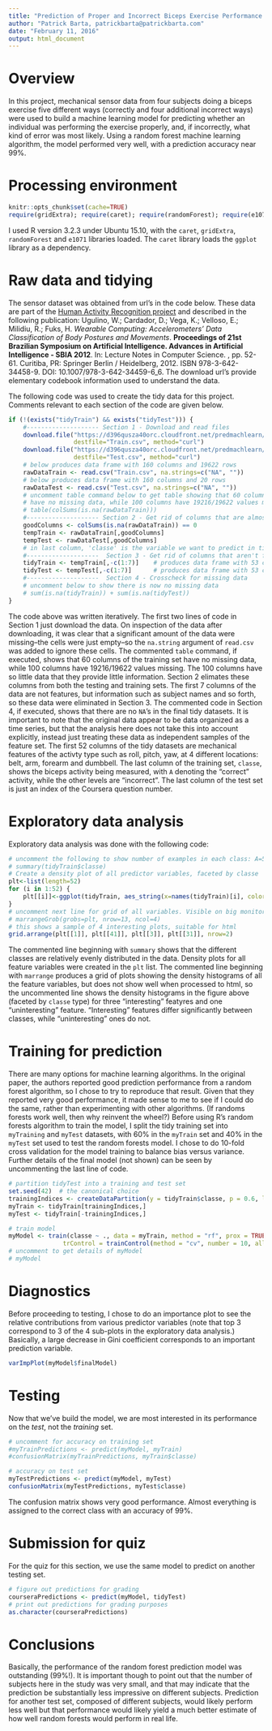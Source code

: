 ```yaml
---
title: "Prediction of Proper and Incorrect Biceps Exercise Performance by Random Forests"
author: "Patrick Barta, patrickbarta@patrickbarta.com"
date: "February 11, 2016"
output: html_document
---
```

# Overview
In this project, mechanical sensor data from four subjects doing a biceps exercise five different ways (correctly and four additional incorrect ways) were used to build a machine learning model for predicting whether an individual was performing the exercise properly, and, if incorrectly, what  kind of error was most likely. Using a random forest machine learning algorithm, the model performed very well, with a prediction accuracy near 99%.

# Processing environment
```r
knitr::opts_chunk$set(cache=TRUE)
require(gridExtra); require(caret); require(randomForest); require(e1071)
```
I used R version 3.2.3 under Ubuntu 15.10, with the `caret`, `gridExtra`, `randomForest` and `e1071` libraries loaded. The `caret` library loads the `ggplot` library as a dependency.

# Raw data and tidying
The sensor dataset was obtained from url's in the code below. These data are part of the [Human Activity Recognition project](http://groupware.les.inf.puc-rio.br/har) and described in the following publication: 
Ugulino, W.; Cardador, D.; Vega, K.; Velloso, E.; Milidiu, R.; Fuks, H. *Wearable Computing: Accelerometers' Data Classification of Body Postures and Movements*. **Proceedings of 21st Brazilian Symposium on Artificial Intelligence. Advances in Artificial Intelligence - SBIA 2012**. In: Lecture Notes in Computer Science. , pp. 52-61. Curitiba, PR: Springer Berlin / Heidelberg, 2012. ISBN 978-3-642-34458-9. DOI: 10.1007/978-3-642-34459-6_6. The download url's provide elementary codebook information used to understand the data.

The following code was used to create the tidy data for this project. Comments relevant to each section of the code are given below.
```r
if (!(exists("tidyTrain") && exists("tidyTest"))) {
    #-------------------- Section 1 - Download and read files
    download.file("https://d396qusza40orc.cloudfront.net/predmachlearn/pml-training.csv",
                  destfile="Train.csv", method="curl")
    download.file("https://d396qusza40orc.cloudfront.net/predmachlearn/pml-testing.csv",
                  destfile="Test.csv", method="curl")
    # below produces data frame with 160 columns and 19622 rows
    rawDataTrain <- read.csv("Train.csv", na.strings=c("NA", "")) 
    # below produces data frame with 160 columns and 20 rows
    rawDataTest <- read.csv("Test.csv", na.strings=c("NA", ""))   
    # uncomment table command below to get table showing that 60 columns of training set 
    # have no missing data, while 100 columns have 19216/19622 values missing.
    # table(colSums(is.na(rawDataTrain)))
    #-------------------- Section 2 - Get rid of columns that are almost all missing data
    goodColumns <- colSums(is.na(rawDataTrain)) == 0
    tempTrain <- rawDataTrain[,goodColumns]
    tempTest <- rawDataTest[,goodColumns]
    # in last column, 'classe' is the variable we want to predict in tidyTrain
    #--------------------  Section 3 - Get rid of columns that aren't features or class value
    tidyTrain <- tempTrain[,-c(1:7)]    # produces data frame with 53 columns annd 19622 rows
    tidyTest <- tempTest[,-c(1:7)]      # produces data frame with 53 columns and 20 rows
    #--------------------  Section 4 - Crosscheck for missing data
    # uncomment below to show there is now no missing data
    # sum(is.na(tidyTrain)) + sum(is.na(tidyTest))
}
```
The code above was written iteratively. The first two lines of code in Section 1 just download the data. On inspection of the data after downloading, it was clear that a significant amount of the data were missing--the cells were just empty--so the `na.string` argument of `read.csv` was added to ignore these cells. The commented `table` command, if executed, shows that 60 columns of the training set have no missing data, while 100 columns have 19216/19622 values missing. The 100 columns have so little data that they provide little information. Section 2 elimates these columns from both the testing and training sets. The first 7 columns of the data are not features, but information such as subject names and so forth, so these data were eliminated in Section 3. The commented code in Section 4, if executed, shows that there are no `NA`'s in the final tidy datasets. It is important to note that the original data appear to be data organized as a time series, but that the analysis here does not take this into account explicitly, instead just treating these data as independent samples of the feature set. The first 52 columns of the tidy datasets are mechanical features of the activty type such as roll, pitch, yaw, at 4 different locations: belt, arm, forearm and dumbbell. The last column of the training set, `classe`, shows the biceps activity being measured, with `A` denoting the "correct" activity, while the other levels are "incorrect". The last column of the test set is just an index of the Coursera question number.

# Exploratory data analysis
Exploratory data analysis was done with the following code: 
```r
# uncomment the following to show number of examples in each class: A=5580, B=3797, C=3422, D=3216, E=3607
# summary(tidyTrain$classe)
# Create a density plot of all predictor variables, faceted by classe
plt<-list(length=52)
for (i in 1:52) {
    plt[[i]]<-ggplot(tidyTrain, aes_string(x=names(tidyTrain)[i], color='classe')) + geom_density()
}
# uncomment next line for grid of all variables. Visible on big monitor, a mess in html.
# marrangeGrob(grobs=plt, nrow=13, ncol=4)
# this shows a sample of 4 interesting plots, suitable for html
grid.arrange(plt[[1]], plt[[41]], plt[[3]], plt[[31]], nrow=2)
```

The commented line beginning with `summary` shows that the different classes are relatively evenly distributed in the data. Density plots for all feature variables were created in the `plt` list. The commented line beginning with `marrange` produces a grid of plots showing the density histograms of all the feature variables, but does not show well when processed to html, so the uncommented line shows the density histograms in the figure above (faceted by `classe` type) for three "interesting" featyres and one "uninteresting" feature. "Interesting" features differ significantly between classes, while "uninteresting" ones do not.

# Training for prediction
There are many options for machine learning algorithms. In the original paper, the authors reported good prediction performance from a random forest algorithm, so I chose to try to reproduce that result. Given that they reported very good performance, it made sense to me to see if I could do the same, rather than experimenting with other algorithms. (If randoms forests work well, then why reinvent the wheel?) Before using R's random forests algorithm to train the model, I split the tidy training set into `myTraining` and `myTest` datasets, with 60% in the `myTrain` set and 40% in the `myTest` set used to test the random forests model. I chose to do 10-fold cross validation for the model training to balance bias versus variance. Further details of the final model (not shown) can be seen by uncommenting the last line of code.
```r
# partition tidyTest into a training and test set
set.seed(42)  # the canonical choice
trainingIndices <- createDataPartition(y = tidyTrain$classe, p = 0.6, list = FALSE)
myTrain <- tidyTrain[trainingIndices,]
myTest <- tidyTrain[-trainingIndices,]

# train model
myModel <- train(classe ~ ., data = myTrain, method = "rf", prox = TRUE, 
               trControl = trainControl(method = "cv", number = 10, allowParallel = TRUE))
# uncomment to get details of myModel
# myModel
```
# Diagnostics
Before proceeding to testing, I chose to do an importance plot to see the relative contributions from various predictor variables (note that top 3 correspond to 3 of the 4 sub-plots in the exploratory data analysis.) Basically, a large decrease in Gini coefficient corresponds to an important prediction variable.
```r
varImpPlot(myModel$finalModel)
```

# Testing
Now that we've build the model, we are most interested in its performance on the *test*, not the *training* set.
```r
# uncomment for accuracy on training set
#myTrainPredictions <- predict(myModel, myTrain)
#confusionMatrix(myTrainPredictions, myTrain$classe)

# accuracy on test set
myTestPredictions <- predict(myModel, myTest)
confusionMatrix(myTestPredictions, myTest$classe)
```
The confusion matrix shows very good performance. Almost everything is assigned to the correct class with an accuracy of 99%.

# Submission for quiz
For the quiz for this section, we use the same model to predict on another testing set.
```r
# figure out predictions for grading
courseraPredictions <- predict(myModel, tidyTest)
# print out predictions for grading purposes
as.character(courseraPredictions)
```

# Conclusions

Basically, the performance of the random forest prediction model was outstanding (99%!). It is important though to point out that the number of subjects here in the study was very small, and that may indicate that the prediction be substantially less impressive on different subjects. Prediction for another test set, composed of different subjects, would likely perform less well but that performance would likely yield a much better estimate of how well random forests would perform in real life.



